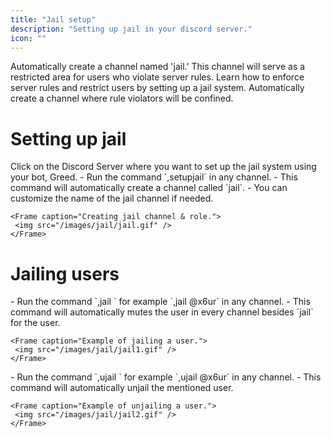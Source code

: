 ```yaml
---
title: "Jail setup"
description: "Setting up jail in your discord server."
icon: ""
---
```


<CardGroup cols={2}>
  <Card title="Jail setup" icon="handcuffs" href="#setting-up-jail">
       Automatically create a channel named 'jail.' This channel will serve as a restricted area for users who violate server rules.
  </Card>
  <Card title="How to jail a user" icon="question" href="#jailing-users">
  Learn how to enforce server rules and restrict users by setting up a jail system. Automatically create a channel where rule violators will be confined.
  </Card>
</CardGroup>


# Setting up jail

<Steps>
  <Step title="Head over to your Discord Server">
    Click on the Discord Server where you want to set up the jail system using your bot, Greed.
  </Step>
  <Step title="Configuring Jail">
    - Run the command `,setupjail` in any channel.
    - This command will automatically create a channel called `jail`.
    - You can customize the name of the jail channel if needed.

    <Frame caption="Creating jail channel & role.">
     <img src="/images/jail/jail.gif" />
    </Frame>
  </Step>
</Steps>

# Jailing users

<Steps>
  <Step title="Configuring Jail">
    - Run the command `,jail <user>` for example `,jail @x6ur` in any channel.
    - This command will automatically mutes the user in every channel besides `jail` for the user.

    <Frame caption="Example of jailing a user.">
     <img src="/images/jail/jail1.gif" />
    </Frame>
  </Step>
    <Step title="Unjaling a user">
    - Run the command `,ujail <user>` for example `,ujail @x6ur` in any channel.
    - This command will automatically unjail the mentioned user.

    <Frame caption="Example of unjailing a user.">
     <img src="/images/jail/jail2.gif" />
    </Frame>
  </Step>
</Steps>